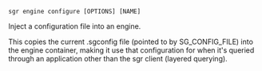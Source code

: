 
```sgr engine configure [OPTIONS] [NAME]```

Inject a configuration file into an engine.

This copies the current .sgconfig file (pointed to by SG_CONFIG_FILE) into
the engine container, making it use that configuration for
when it's queried through an application other than the sgr client
(layered querying).
